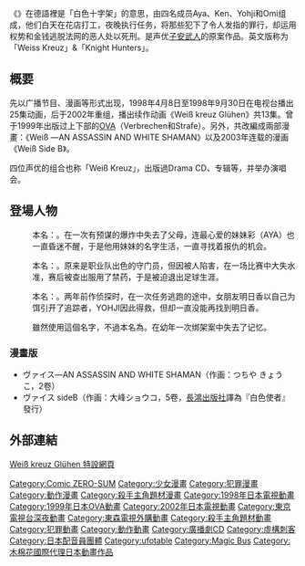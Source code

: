 {{lead section|time=2019-06-19T21:27:07+00:00}}
{{unreferenced|time=2018-09-27T15:47:43+00:00}}
{{noteTA
|T=zh:白色十字架; zh-hans:白色猎人; zh-hant:白色十字架;
}}
{{Infobox animanga/Headerofja
|title= Weiß kreuz
|image= 
|size= 
|caption= 
|japanese= ヴァイスクロイツ
|english= {{lang|de|Weiß kreuz}}
|kana= 
|romaji= Vaisu Kuroitsu
|genre= 
}}
{{Infobox animanga/TVAnime
|標題= Weiß kreuz
|原作= [[子安武人|子安武人]]& Project Weiβ
|導演= 
|系列構成= 靜谷伊左夫
|腳本= 
|人物原案= 
|人物設定= 
|機械設定= 
|音樂= 山中紀昌
|動畫製作= [[Magic_Bus|Magic Bus]]
|製作= 
|代理發行={{flagicon|Taiwan}} [[木棉花國際|木棉花國際]]
|播放電視台= {{flagicon|Japan}} [[東京電視台|東京電視台]]、[[大阪電視台|大阪電視台]]
|其他電視台= {{flagicon|Taiwan}} [[中都卡通台|中都卡通台]]、[[東森綜合台|東森綜合台]]<br />{{flagicon|Philippines}} [[Associated_Broadcasting_Company|ABC 5]]、[[GMA_7|GMA 7]]
|播放開始= 1998年4月8日
|播放結束= 9月30日
|話數= 全25話
|其他= 第一季
|Copyright= 
}}
{{Infobox animanga/OVA
|標題= Weiß kreuz verbrechen / strafe
|原作= 
|導演= 
|系列構成= 
|腳本= 
|人物原案= 
|人物設定= 
|機械設定= 
|音樂= 
|動畫製作= [[Studio_Deen|Studio Deen]]
|製作= 
|發售日= 2000年
|開始= 
|結束= 
|話數= 全2話
|其他= 
}}
{{Infobox animanga/TVAnime
|標題= Weiβ kreuz Glühen
|原案=
|原作= 
|導演= 
|系列構成= 
|腳本= 
|人物原案=
|人物設定= 
|機械設定= 
|音樂= 
|音樂製作= 
|動畫製作= 
|製作= 
|播放電視台= {{flagicon|Japan}} [[每日放送|MBS]]
|其他電視台= 
|播放開始= 2002年11月28日
|播放結束= 2003年2月20日
|話數= 全13話
|其他= 第二季
|Copyright= 
}}
{{Infobox animanga/Footerofja}}

《'''{{lang|de|Weiß kreuz}}'''》在德語裡是「白色十字架」的意思，由四名成员Aya、Ken、Yohji和Omi组成，他们白天在花店打工，夜晚执行任务，将那些犯下了令人发指的罪行，却运用权势和金钱逃脱法网的恶人处以死刑。是声优[[子安武人|子安武人]]的原案作品。英文版称为「Weiss Kreuz」&「Knight Hunters」。

== 概要 ==
先以广播节目、漫画等形式出现，1998年4月8日至1998年9月30日在电视台播出25集动画，后于2002年重组，播出续作动画《Weiß kreuz Glühen》共13集。曾于1999年出版过上下部的[[OVA|OVA]]（Verbrechen和Strafe）。另外，共改編成兩部漫畫：《Weiß ―AN ASSASSIN AND WHITE SHAMAN》以及2003年连载的漫画《Weiß Side B》。

四位声优的组合也称「Weiß Kreuz」，出版過Drama CD、专辑等，并举办演唱会。

== 登場人物 ==
;{{nihongo|AYA|アヤ||配音：[[子安武人|子安武人]]；台灣：[[熊肇川|熊肇川]]（[[中都卡通台|中都卡通台]]）}}
:本名：{{nihongo|藤宮蘭|藤宮 蘭（ふじみや らん）}}。在一次有预谋的爆炸中失去了父母，连最心爱的妹妹彩（AYA）也一直昏迷不醒，于是他用妹妹的名字生活，一直寻找着报仇的机会。

;{{nihongo|KEN|ケン||配音：[[關智一|關智一]]；台灣：[[陳幼文|陳幼文]]（[[中都卡通台|中都卡通台]]）}}
:本名：{{nihongo|飛鷹健|飛鷹 健（ひだか けん）}}。原来是职业队出色的守门员，但因被人陷害，在一场比赛中大失水准，赛后被查出服用了禁药，于是被迫退出足球生涯。

;{{nihongo|YOHJI|ヨージ||配音：[[三木真一郎|三木真一郎]]；台灣：[[張文俊|張文俊]]（[[中都卡通台|中都卡通台]]）}}
:本名：{{nihongo|工藤耀爾|工藤 耀爾（くどう ようじ）}}。两年前作侦探时，在一次任务逃跑的途中，女朋友明日香以自己为饵引开了追踪者，YOHJI因此得救，但却一直没能再找到明日香。

;{{nihongo|OMI|オミ||配音：[[結城比呂|結城比呂]]；台灣：[[朱憶華|朱憶華]]（[[中都卡通台|中都卡通台]]）}}
:雖然使用{{nihongo|月夜野臣|月夜野 臣（つきよの おみ）}}這個名字，不過本名為{{nihongo|鷹取 衛|鷹取 衛（たかとり まもる）}}。在幼年一次绑架案中失去了记忆。

=== 漫畫版 ===
* ヴァイス―AN ASSASSIN AND WHITE SHAMAN（作画：つちや きょうこ，2卷）
* ヴァイス sideB（作画：大峰ショウコ，5卷，[[長鴻出版社|長鴻出版社]]譯為『白色使者』發行）

== 外部連結 ==
{{ja}} [https://web.archive.org/web/20071011193826/http://www.marine-e.co.jp/Gluhen/index.htm Weiß kreuz Glühen 特設網頁]

{{Magic Bus}}
{{Ufotable}}
{{DEFAULTSORT:Weiß kreuz}}
[[Category:Comic_ZERO-SUM|Category:Comic ZERO-SUM]]
[[Category:少女漫畫|Category:少女漫畫]]
[[Category:犯罪漫畫|Category:犯罪漫畫]]
[[Category:動作漫畫|Category:動作漫畫]]
[[Category:殺手主角題材漫畫|Category:殺手主角題材漫畫]]
[[Category:1998年日本電視動畫|Category:1998年日本電視動畫]]
[[Category:1999年日本OVA動畫|Category:1999年日本OVA動畫]]
[[Category:2002年日本電視動畫|Category:2002年日本電視動畫]]
[[Category:東京電視台深夜動畫|Category:東京電視台深夜動畫]]
[[Category:東森電視外購動畫|Category:東森電視外購動畫]]
[[Category:殺手主角題材動畫|Category:殺手主角題材動畫]]
[[Category:犯罪動畫|Category:犯罪動畫]]
[[Category:動作動畫|Category:動作動畫]]
[[Category:廣播劇CD|Category:廣播劇CD]]
[[Category:虛構刺客|Category:虛構刺客]]
[[Category:日本配音員團體|Category:日本配音員團體]]
[[Category:ufotable|Category:ufotable]]
[[Category:Magic_Bus|Category:Magic Bus]]
[[Category:木棉花國際代理日本動畫作品|Category:木棉花國際代理日本動畫作品]]